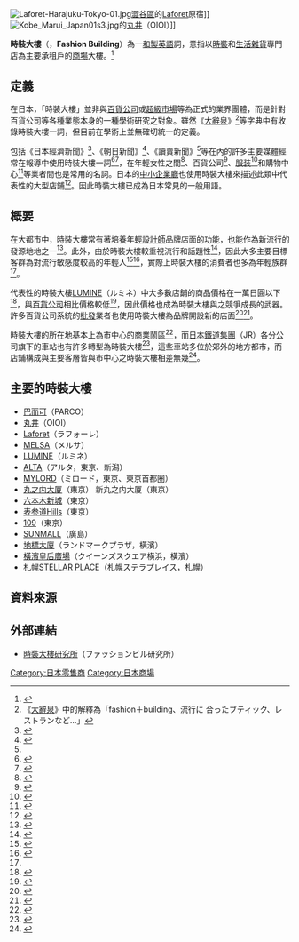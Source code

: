 [[File:Laforet-Harajuku-Tokyo-01.jpg|thumb]][[澀谷區|澀谷區]]的[[Laforet|Laforet]]原宿]]
[[File:Kobe_Marui_Japan01s3.jpg|thumb]]的[[丸井|丸井]]（OIOI）]]

'''時裝大樓'''（'''{{lang-ja|ファッションビル}}'''，'''Fashion Building'''）為一[[和製英語|和製英語]]詞，意指以[[時裝|時裝]]和[[快速消費品|生活雜貨]]專門店為主要承租戶的[[商場|商場]]大樓。<ref name="読売新聞">{{cite news|quote=「人気ブランドのブティックやセレクトショップなど衣料・雑貨関係のテナントが集まった商業施設。|title=ファッションビルとは |publisher=[[讀賣新聞|読売新聞]] |date=2009-05-28 |work=読売新聞大阪夕刊}}</ref>

== 定義 ==
在日本，「時裝大樓」並非與[[百貨公司|百貨公司]]或[[超級市場|超級市場]]等為正式的業界團體，而是針對百貨公司等各種業態本身的一種學術研究之對象。雖然《[[大辭泉|大辭泉]]》<ref>《[[大辭泉|大辭泉]]》中的解釋為「fashion＋building、流行に 合ったブティック、レストランなど…」</ref>等字典中有收錄時裝大樓一詞，但目前在學術上並無確切統一的定義。

包括《日本經濟新聞》<ref>{{cite news|quote=百貨店との取引を主とするアパレル各社が新たに、ファッションビルの販路を強化する。|title=アパレル大手、百貨店以外も開拓　価格抑え新ブランド |work=[[日本經濟新聞|日本経済新聞]] |date=2012-02-03}}</ref>、《朝日新聞》<ref>{{cite news|quote=ファッションビル大手パルコ… |title=パルコ渋谷店「イメージ変えたい」　新ビル対抗、建て替えも |work=[[朝日新聞|朝日新聞]] |date=2011-06-21}}</ref>、《讀賣新聞》<ref name="読売新聞"/>等在內的許多主要媒體經常在報導中使用時裝大樓一詞<ref>{{cite news|quote=…有楽町マリオンにファッションビル「ルミネ有楽町店」が完成… |title=＜ルミネ有楽町店＞5000人が列 銀座の玄関口にオープン |work=[[毎日新聞|毎日新聞]] |date=2011-10-28}}</ref><ref>{{cite news|quote=…百貨店圧倒のファッションビル… |title=【変わる大阪駅】（4）脱・駅ビル |work=[[產經新聞|産経新聞]] |date=2010-11-16}}</ref>，在年輕女性之間<ref name="読売新聞2">{{cite news|quote=ラフォーレが存続しない場合、跡地に新しいファッションビルを希望するか」 との設問には、「強く希望する」「希望する」が、男子高生が48%だったのに対し女子高生が79%と、 特に女性でファッションビルを求める傾向が強かったという。 |title=ラフォーレ 「存続を」女子高生86% 東雲短大生調査 |work=読売新聞 愛媛県版 |publisher=読売新聞 |date=2008-03-07}}</ref>、百貨公司<ref>{{cite news|quote=この地区は百貨店やファッションビル、地下街などさまざまな商業施設が集積し… |title=三越伊勢丹グループ採用情報 |publisher=[[三越伊勢丹控股|三越伊勢丹ホールディングス]] |date=2012-02-03}}</ref>、[[服装|服装]]<ref>{{cite news|quote=婦人のヤング向け新ブランド「スマッキーグラム」新販路となるファッションビルに来春デビュー |title=Press Release |publisher=株式会社三陽商会 |date=2004-11-04}}</ref>和購物中心<ref>{{cite news|quote=主な形態としては…ファッションビルや駅ビル、地下街、アウトレットモール、パワーセンターなど… |title=ショッピングセンターとは？ |publisher=社団法人日本ショッピングセンター協会}}</ref>等業者間也是常用的名詞。日本的[[中小企業廳|中小企業廳]]也使用時裝大樓來描述此類中代表性的大型店鋪<ref>{{cite news|quote=代表的な大型店 百貨店／ファッションビル／駅ビル GMS（総合量販店）スーパーマーケット |title=平成15年度　実践行動マニュアル -なぜ人が街から消えていくのか-消費者にとって魅力あるまちづくり |publisher=中小企業庁}}</ref>。因此時裝大樓已成為日本常見的一般用語。

== 概要 ==
在大都市中，時裝大樓常有著培養年輕[[設計師|設計師]]品牌店面的功能，也能作為新流行的發源地地之一<ref>{{cite news|title=ラフォーレ原宿30周年　若手育て独自文化を発信 |work=[[朝日新聞|朝日新聞]] |date=2008-09-02}}</ref>。此外，由於時裝大樓較重視流行和話題性<ref>{{cite news|quote=「日本初、エリア初、新業態など、常に話題の中心になります」とルミネの出店要請に記述されている。 |title=ニュースの理由 |work=日本経済新聞 夕刊 |publisher=[[日本經濟新聞|日本経済新聞]] |date=2010-11-11}}</ref>，因此大多主要目標客群為對流行敏感度較高的年輕人<ref>{{cite web|quote=ファッションビルは集客力が高く、一般に都市部にあり、ファッション感度が高い。 |title=対日投資のための業種別産業調査（小売流通）調査報告書 |publisher=[[日本貿易振興機構|日本貿易振興機構]]（ジェトロ）対日投資部 |date=2005-03}}</ref><ref>{{cite news|quote=20代女性が等身大の自分を楽しめる場所にしたい。 |title=花崎淑夫ルミネ会長がインタビュー |publisher=日経流通新聞 MJ |date=2010-11-01}}</ref>，實際上時裝大樓的消費者也多為年輕族群<ref name="読売新聞2"/>。

代表性的時裝大樓[[LUMINE|LUMINE]]（ルミネ）中大多數店鋪的商品價格在一萬日圓以下<ref>{{cite news|quote=…多くのテナントの商品が1万円を切る |title=ニュースの理由 |work=[[日本經濟新聞|日本経済新聞]] |date=2010-11-11}}</ref>，與[[百貨公司|百貨公司]]相比價格較低<ref>{{cite news|quote=百貨店に比べると手頃な価格の商品が充実 |title=ファッションビルとは |work=読売新聞 大阪夕刊 |publisher=[[讀賣新聞|読売新聞]] |date=2009-05-28}}</ref>，因此價格也成為時裝大樓與之競爭成長的武器。許多百貨公司系統的[[批發|批發]]業者也使用時裝大樓為品牌開設新的店面<ref>{{cite news|quote=ファッションビルの販路を強化する。…顧客層が百貨店より若いことから、…価格を抑えた新ブランドを投入 |title=アパレル大手、百貨店以外も開拓　価格抑え新ブランド |work=[[日本經濟新聞|日本経済新聞]] |date=2012-02-03}}</ref><ref>{{cite news|quote=婦人のヤング向け新ブランド「スマッキーグラム」新販路となるファッションビルに来春デビュー |title=Press Release |work=株式会社三陽商会 |date=2004-11-04}}</ref>。

時裝大樓的所在地基本上為市中心的商業鬧區<ref>{{cite news|quote=…中心部への立地が多い |title=ファッションビルとは |work=読売新聞 大阪夕刊 |publisher=[[讀賣新聞|読売新聞]] |date=2009-05-28}}</ref>，而[[JR|日本鐵道集團]]（JR）各分公司旗下的車站也有許多轉型為時裝大樓<ref>{{cite news|quote=「駅ビルは商業施設としての館の統一感が取れておらず「ダサイ場所」に近かった…」が「…商品が1万円を切る品揃えの中で顧客吸引力と販売力を蓄積…」してファッションビル化した |title=ニュースの理由 |work=日本経済新聞 夕刊 |publisher=[[日本經濟新聞|日本経済新聞]] |date=2010-11-11}}</ref>，這些車站多位於郊外的地方都市，而店鋪構成與主要客層皆與市中心之時裝大樓相差無幾<ref>{{cite news|quote=「都心型と郊外型に分け、郊外型では得意の高感度ファッションに頼らない売り方にカジを切る。･･･浦和店（さいたま市）に･･･家電量販店のノジマ･･･アウトドア用品「好日山荘」や手芸用品「ユザワヤ」を導入･･･パルコの中心顧客層ではない40代以上が増えた」「仙台店（仙台市）は高感度ファッションをそろえすぎ･･･苦戦が続いた･･･生活雑貨系のテナントを入れて雰囲気を変えたところ、今年7月は売り上げが前年同月の1.2倍に増えた。」 |title=パルコ、異業種連携、郊外、高感度ファッション頼らず |publisher=日経流通新聞 MJ |date=2011-08-24}}</ref>。

== 主要的時裝大樓 ==
* [[巴而可|巴而可]]（PARCO）
* [[丸井|丸井]]（OIOI）
* [[Laforet|Laforet]]（ラフォーレ）
* [[MELSA|MELSA]]（メルサ）
* [[LUMINE|LUMINE]]（ルミネ）
* [[ALTA|ALTA]]（アルタ，東京、新潟） 
* [[MYLORD|MYLORD]]（ミロード，東京、東京首都圈） 
* [[丸之内大厦|丸之内大厦]]（東京） 新丸之内大厦（東京） 
* [[六本木新城|六本木新城]]（東京） 
* [[表参道Hills|表参道Hills]]（東京） 
* [[109百貨|109]]（東京） 
* [[SUNMALL|SUNMALL]]（廣島） 
* [[橫濱地標大廈|地標大廈]]（ランドマークプラザ，橫濱） 
* [[橫濱皇后廣場|橫濱皇后廣場]]（クイーンズスクエア横浜，橫濱） 
* [[札幌STELLAR_PLACE|札幌STELLAR PLACE]]（札幌ステラプレイス，札幌）

== 資料來源 ==
{{reflist|2}}

== 外部連結 ==
* [https://web.archive.org/web/20170605172850/http://fashionbuil.com/ 時裝大樓研究所]（ファッションビル研究所）

[[Category:日本零售商|Category:日本零售商]]
[[Category:日本商場|Category:日本商場]]
